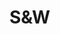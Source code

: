 # S&W

<ComicPanel
  panel={1}
  src="/stories/s-w/scarecrow.png"
  alt="Scarecrow"
  width={400}
  height={200}
/>
